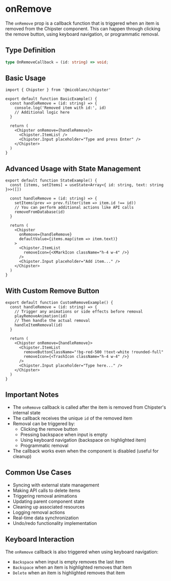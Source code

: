 # onRemove

The `onRemove` prop is a callback function that is triggered when an item is removed from the Chipster component. This can happen through clicking the remove button, using keyboard navigation, or programmatic removal.

## Type Definition
```typescript
type OnRemoveCallback = (id: string) => void;
```

## Basic Usage

```tsx filename="BasicExample.tsx" copy
import { Chipster } from '@micoblanc/chipster'

export default function BasicExample() {
  const handleRemove = (id: string) => {
    console.log('Removed item with id:', id)
    // Additional logic here
  }

  return (
    <Chipster onRemove={handleRemove}>
      <Chipster.ItemList />
      <Chipster.Input placeholder="Type and press Enter" />
    </Chipster>
  )
}
```

## Advanced Usage with State Management

```tsx filename="StateExample.tsx" copy
export default function StateExample() {
  const [items, setItems] = useState<Array<{ id: string, text: string }>>([])
  
  const handleRemove = (id: string) => {
    setItems(prev => prev.filter(item => item.id !== id))
    // You can perform additional actions like API calls
    removeFromDatabase(id)
  }

  return (
    <Chipster 
      onRemove={handleRemove}
      defaultValue={items.map(item => item.text)}
    >
      <Chipster.ItemList 
        removeIcon={<XMarkIcon className="h-4 w-4" />}
      />
      <Chipster.Input placeholder="Add item..." />
    </Chipster>
  )
}
```

## With Custom Remove Button

```tsx filename="CustomRemoveExample.tsx" copy
export default function CustomRemoveExample() {
  const handleRemove = (id: string) => {
    // Trigger any animations or side effects before removal
    playRemoveAnimation(id)
    // Then handle the actual removal
    handleItemRemoval(id)
  }

  return (
    <Chipster onRemove={handleRemove}>
      <Chipster.ItemList 
        removeButtonClassName="!bg-red-500 !text-white !rounded-full"
        removeIcon={<TrashIcon className="h-4 w-4" />}
      />
      <Chipster.Input placeholder="Type here..." />
    </Chipster>
  )
}
```

## Important Notes

- The `onRemove` callback is called after the item is removed from Chipster's internal state
- The callback receives the unique `id` of the removed item
- Removal can be triggered by:
  - Clicking the remove button
  - Pressing backspace when input is empty
  - Using keyboard navigation (backspace on highlighted item)
  - Programmatic removal
- The callback works even when the component is disabled (useful for cleanup)

## Common Use Cases

- Syncing with external state management
- Making API calls to delete items
- Triggering removal animations
- Updating parent component state
- Cleaning up associated resources
- Logging removal actions
- Real-time data synchronization
- Undo/redo functionality implementation

## Keyboard Interaction

The `onRemove` callback is also triggered when using keyboard navigation:
- `Backspace` when input is empty removes the last item
- `Backspace` when an item is highlighted removes that item
- `Delete` when an item is highlighted removes that item